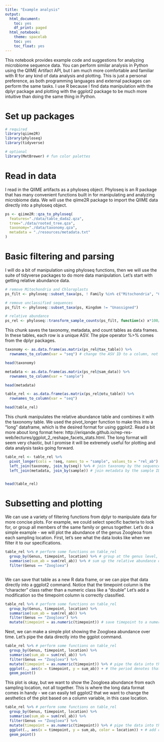 ```yaml
---
title: "Example analysis"
output:
  html_document:
    toc: yes
    df_print: paged
  html_notebook:
    theme: spacelab
    toc: yes
    toc_float: yes
---
```

This notebook provides example code and suggestions for analyzing microbiome sequence data. You can perform similar analysis in Python using the QIIME Artifact API, but I am much more comfortable and familiar with R for any kind of data analysis and plotting. This is just a personal preference, as both programming languages and external packages can perform the same tasks. I use R because I find data manipulation with the dplyr package and plotting with the ggplot2 package to be much more intuitive than doing the same thing in Python.

# Set up packages
```r
# required
library(qiime2R)
library(phyloseq)
library(tidyverse)

# optional
library(MetBrewer) # fun color palettes
```


# Read in data
I read in the QIIME artifacts as a phyloseq object. Phyloseq is an R package that has many convenient functions built in for manipulating and analyzing microbiome data. We will use the qiime2R package to import the QIIME data directly into a phyloseq object. 
```r
ps <- qiime2R::qza_to_phyloseq(
  features="./data/table_dada2.qza",
  tree="./data/rooted_tree.qza",
  taxonomy="./data/taxonomy.qza",
  metadata = "./resources/metadata.txt"
)

```



# Basic filtering and parsing
I will do a bit of manipulation using phyloseq functions, then we will use the suite of tidyverse packages to do more data manipulation. Let's start with getting relative abundance data.

```r
# remove Mitochondria and Chloroplasts
ps_filt <- phyloseq::subset_taxa(ps, ! Family %in% c("Mitochondria", "Chloroplast"))

# remove unclassified sequences
ps_filt <- phyloseq::subset_taxa(ps, Kingdom != "Unassigned")

# relative abundance
ps_rel <- phyloseq::transform_sample_counts(ps_filt, function(x) x*100/sum(x))

```



This chunk saves the taxonomy, metadata, and count tables as data frames. In these tables, each row is a unique ASV. The pipe operator %>% comes from the dplyr packages. 

```r

taxonomy <- as.data.frame(as.matrix(ps_rel@tax_table)) %>% 
  rownames_to_column(var = "seq") # change the ASV ID to a column, not a row name

head(taxonomy)

metadata <- as.data.frame(as.matrix(ps_rel@sam_data)) %>% 
  rownames_to_column(var = "sample")

head(metadata)

table_rel <- as.data.frame(as.matrix(ps_rel@otu_table)) %>% 
  rownames_to_column(var = "seq")

head(table_rel)

```

This chunk manipulates the relative abundance table and combines it with the taxonomy table. We used the pivot_longer function to make this into a "long" dataframe, which is the desired format for using ggplot2. Read a bit more about long format here: http://eriqande.github.io/rep-res-web/lectures/ggplot_2_reshape_facets_stats.html. The long format will seem very chaotic, but I promise it will be extremely useful for plotting and data analysis tasks going forward.

```r

table_rel <- table_rel %>% 
  pivot_longer(cols = !seq, names_to = "sample", values_to = "rel_ab") %>% # make a "long" dataframe
  left_join(taxonomy, join_by(seq)) %>% # join taxonomy by the sequence ID
  left_join(metadata, join_by(sample)) # join metadata by the sample ID


head(table_rel)

```



# Subsetting and plotting
We can use a variety of filtering functions from dplyr to manipulate data for more concise plots. For example, we could select specific bacteria to look for, or group all members of the same family or genus together. Let's do a simple example - we will plot the abundance of the genus Zoogleoa from each sampling location. First, let's see what the data looks like when we filter it to our specifications. 
```r

table_rel %>% # perform some functions on table_rel
  group_by(Genus, timepoint, location) %>% # group at the genus level, we will use this to sum up everything that has the same genus (ignore species)
  summarise(sum_ab = sum(rel_ab)) %>% # sum up the relative abundance of each unique Genus at each unique combination of date and location
  filter(Genus == "Zoogloea") 
  

```
We can save that table as a new R data frame, or we can pipe that data directly into a ggplot2 command. Notice that the timepoint column is the "character" class rather than a numeric class like a "double" Let's add a modification so the timepoint column is correctly classified.

```r
table_rel %>% # perform some functions on table_rel
  group_by(Genus, timepoint, location) %>% 
  summarise(sum_ab = sum(rel_ab)) %>% 
  filter(Genus == "Zoogloea") %>% 
  mutate(timepoint = as.numeric(timepoint)) # save timepoint to a numeric class

```
Next, we can make a simple plot showing the Zoogloea abundance over time. Let's pipe the data directly into the ggplot command.

```r
table_rel %>% # perform some functions on table_rel
  group_by(Genus, timepoint, location) %>% 
  summarise(sum_ab = sum(rel_ab)) %>% 
  filter(Genus == "Zoogloea") %>% 
  mutate(timepoint = as.numeric(timepoint)) %>% # pipe the data into the next line
  ggplot(., aes(x = timepoint, y = sum_ab)) + # the period denotes that we want to use the data we piped in
  geom_point()

```

This plot is okay, but we want to show the Zoogloea abundance from each sampling location, not all together. This is where the long data format comes in handy - we can easily tell ggplot2 that we want to change the aesthetics of the plot based on a column variable, in this case location.
```r

table_rel %>% # perform some functions on table_rel
  group_by(Genus, timepoint, location) %>% 
  summarise(sum_ab = sum(rel_ab)) %>% 
  filter(Genus == "Zoogloea") %>% 
  mutate(timepoint = as.numeric(timepoint)) %>% # pipe the data into the next line
  ggplot(., aes(x = timepoint, y = sum_ab, color = location)) + # add color to the aesthetics
  geom_point()

```



